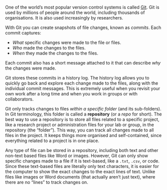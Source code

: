 One of the world's most popular version control systems is called
[Git](https://git-scm.com/book/en/v2/Getting-Started-What-is-Git). Git
is used by millions of people around the world, including thousands of
organisations. It is also used increasingly by researchers.

With Git you can create snapshots of file changes, known as *commits*.
Each commit captures:

-   *What* specific changes were made to the file or files.
-   *Who* made the changes to the files.
-   *When* they made the changes to the files.

Each commit also has a short message attached to it that can describe
*why* the changes were made.

Git stores these commits in a history log. The history log allows you to
quickly go back and explore each change made to the files, along with the
individual commit messages. This is extremely useful when you
revisit your own work after a long time and when you work in groups or
with collaborators.

Git only tracks changes to files *within a specific folder* (and its
sub-folders). In Git terminology, this folder is called a **repository**
(or a *repo* for short). The best way to use a repository is to store
all files related to a specific project, like a research project or
administration files for your lab or group, in the repository (the
"folder"). This way, you can track all changes made to all files in the
project. It keeps things more organised and self-contained, since
everything related to a project is in one place.

Any type of file can be stored in a repository, including both text and
other non-text based files like Word or images. However, Git can only
show specific changes made to a file if it is text-based, like a `.txt`,
`.csv`, or code. Since these text-based files are literally only text
characters, it is easier for the computer to show the exact changes to
the exact lines of text. Unlike files like images or Word documents
(that actually aren't just text), where there are no "lines" to track
changes on.
